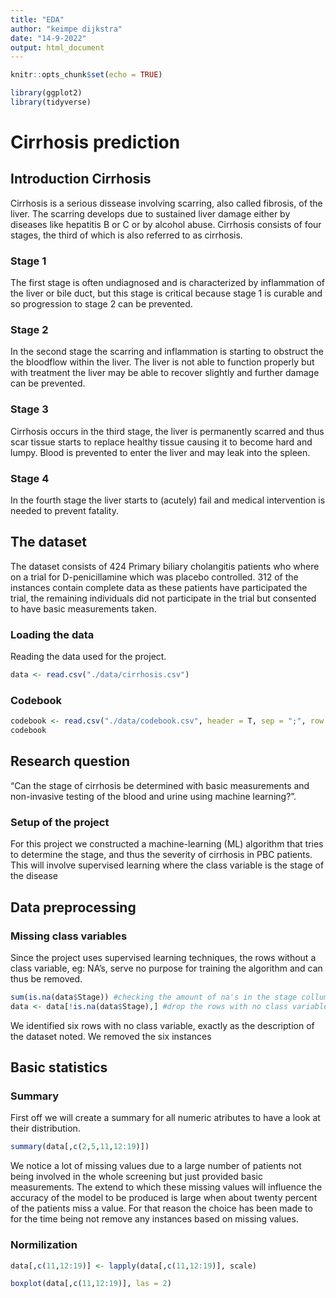 ```yaml
---
title: "EDA"
author: "keimpe dijkstra"
date: "14-9-2022"
output: html_document
---
```


```r
knitr::opts_chunk$set(echo = TRUE)
```


```r
library(ggplot2) 
library(tidyverse)
```


# Cirrhosis prediction


## Introduction Cirrhosis

Cirrhosis is a serious dissease involving scarring, also called fibrosis, of the liver. 
The scarring develops due to sustained liver damage either by diseases like hepatitis B or C or by alcohol abuse.
Cirrhosis consists of four stages, the third of which is also referred to as cirrhosis.

### Stage 1
The first stage is often undiagnosed and is characterized by inflammation of the liver or bile duct, but this stage is critical because stage 1 is curable and so progression to stage 2 can be prevented.

### Stage 2
In the second stage the scarring and inflammation is starting to obstruct the the bloodflow within the liver.
The liver is not able to function properly but with treatment the liver may be able to recover slightly and further damage can be prevented.

### Stage 3
Cirrhosis occurs in the third stage, the liver is permanently scarred and thus scar tissue starts to replace healthy tissue causing it to become hard and lumpy. 
Blood is prevented to enter the liver and may leak into the spleen.

### Stage 4
In the fourth stage the liver starts to (acutely) fail and medical intervention is needed to prevent fatality.


## The dataset
The dataset consists of 424 Primary biliary cholangitis patients who where on a trial for D-penicillamine which was placebo controlled. 
312 of the instances contain complete data as these patients have participated the trial, the remaining individuals did not participate in the trial but consented to have basic measurements taken.

### Loading the data
Reading the data used for the project.
```r
data <- read.csv("./data/cirrhosis.csv")
```

### Codebook
```r
codebook <- read.csv("./data/codebook.csv", header = T, sep = ";", row.names = 1)
codebook
```

## Research question

"Can the stage of cirrhosis be determined with basic measurements and non-invasive testing of the blood and urine using machine learning?". 

### Setup of the project
For this project we constructed a machine-learning (ML) algorithm that tries to determine the stage, and thus the severity of cirrhosis in PBC patients. This will involve supervised learning where the class variable is the stage of the disease


## Data preprocessing

### Missing class variables
Since the project uses supervised learning techniques, the rows without a class variable, eg: NA's, serve no purpose for training the algorithm and can thus be removed.

```r
sum(is.na(data$Stage)) #checking the amount of na's in the stage collumn
data <- data[!is.na(data$Stage),] #drop the rows with no class variable
```

We identified six rows with no class variable, exactly as the description of the dataset noted. 
We removed the six instances


## Basic statistics

### Summary

First off we will create a summary for all numeric atributes to have a look at their distribution.
```r
summary(data[,c(2,5,11,12:19)])
```

We notice a lot of missing values due to a large number of patients not being involved in the whole screening but just provided basic measurements.
The extend to which these missing values will influence the accuracy of the model to be produced is large when about twenty percent of the patients miss a value.
For that reason the choice has been made to for the time being not remove any instances based on missing values.


### Normilization

```r
data[,c(11,12:19)] <- lapply(data[,c(11,12:19)], scale)
```

```r
boxplot(data[,c(11,12:19)], las = 2)

```















